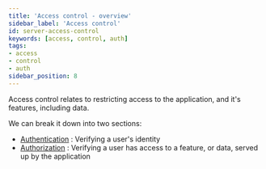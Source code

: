 ```yaml
---
title: 'Access control - overview'
sidebar_label: 'Access control'
id: server-access-control
keywords: [access, control, auth]
tags:
- access
- control
- auth
sidebar_position: 8
---
```


Access control relates to restricting access to the application, and it's features, including data.

We can break it down into two sections:

- [Authentication](/develop/server-capabilities/access-control/authentication/) : Verifying a user's identity
- [Authorization](/develop/server-capabilities/access-control/authorization/) : Verifying a user has access to a feature, or data, served up by the application